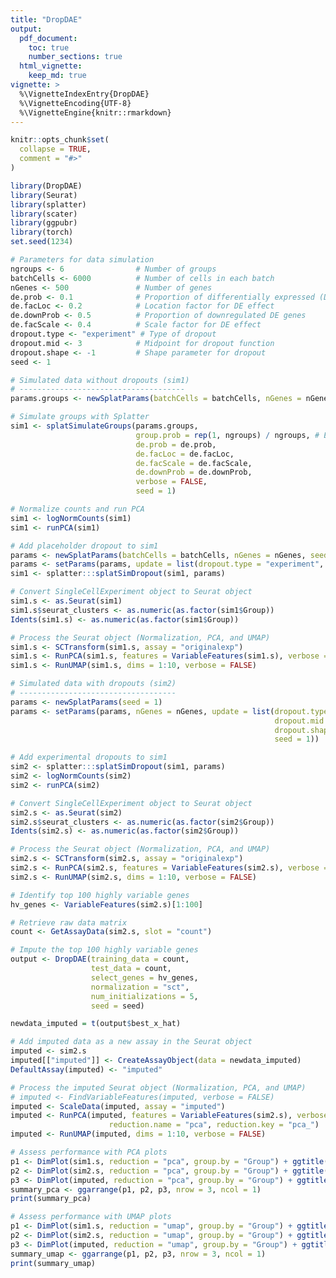 ```yaml
---
title: "DropDAE"
output: 
  pdf_document:
    toc: true
    number_sections: true
  html_vignette:
    keep_md: true
vignette: >
  %\VignetteIndexEntry{DropDAE}
  %\VignetteEncoding{UTF-8}
  %\VignetteEngine{knitr::rmarkdown}
---
```


```r
knitr::opts_chunk$set(
  collapse = TRUE,
  comment = "#>"
)
```

```r
library(DropDAE)
library(Seurat)
library(splatter)
library(scater)
library(ggpubr)
library(torch)
set.seed(1234)


```

```r
# Parameters for data simulation
ngroups <- 6                # Number of groups
batchCells <- 6000          # Number of cells in each batch
nGenes <- 500               # Number of genes
de.prob <- 0.1              # Proportion of differentially expressed (DE) genes
de.facLoc <- 0.2            # Location factor for DE effect
de.downProb <- 0.5          # Proportion of downregulated DE genes
de.facScale <- 0.4          # Scale factor for DE effect
dropout.type <- "experiment" # Type of dropout
dropout.mid <- 3            # Midpoint for dropout function
dropout.shape <- -1         # Shape parameter for dropout
seed <- 1


```

```r
# Simulated data without dropouts (sim1)
# -------------------------------------
params.groups <- newSplatParams(batchCells = batchCells, nGenes = nGenes, seed = 1)

# Simulate groups with Splatter
sim1 <- splatSimulateGroups(params.groups,
                            group.prob = rep(1, ngroups) / ngroups, # Equal group proportions
                            de.prob = de.prob,
                            de.facLoc = de.facLoc,
                            de.facScale = de.facScale,
                            de.downProb = de.downProb,
                            verbose = FALSE,
                            seed = 1)

# Normalize counts and run PCA
sim1 <- logNormCounts(sim1)
sim1 <- runPCA(sim1)

# Add placeholder dropout to sim1
params <- newSplatParams(batchCells = batchCells, nGenes = nGenes, seed = 1)
params <- setParams(params, update = list(dropout.type = "experiment", dropout.mid = -99999, seed = 1))
sim1 <- splatter:::splatSimDropout(sim1, params)

# Convert SingleCellExperiment object to Seurat object
sim1.s <- as.Seurat(sim1)
sim1.s$seurat_clusters <- as.numeric(as.factor(sim1$Group))
Idents(sim1.s) <- as.numeric(as.factor(sim1$Group))

# Process the Seurat object (Normalization, PCA, and UMAP)
sim1.s <- SCTransform(sim1.s, assay = "originalexp")
sim1.s <- RunPCA(sim1.s, features = VariableFeatures(sim1.s), verbose = FALSE)
sim1.s <- RunUMAP(sim1.s, dims = 1:10, verbose = FALSE)

# Simulated data with dropouts (sim2)
# -----------------------------------
params <- newSplatParams(seed = 1)
params <- setParams(params, nGenes = nGenes, update = list(dropout.type = "experiment",
                                                           dropout.mid = dropout.mid,
                                                           dropout.shape = dropout.shape,
                                                           seed = 1))

# Add experimental dropouts to sim1
sim2 <- splatter:::splatSimDropout(sim1, params)
sim2 <- logNormCounts(sim2)
sim2 <- runPCA(sim2)

# Convert SingleCellExperiment object to Seurat object
sim2.s <- as.Seurat(sim2)
sim2.s$seurat_clusters <- as.numeric(as.factor(sim2$Group))
Idents(sim2.s) <- as.numeric(as.factor(sim2$Group))

# Process the Seurat object (Normalization, PCA, and UMAP)
sim2.s <- SCTransform(sim2.s, assay = "originalexp")
sim2.s <- RunPCA(sim2.s, features = VariableFeatures(sim2.s), verbose = FALSE)
sim2.s <- RunUMAP(sim2.s, dims = 1:10, verbose = FALSE)

# Identify top 100 highly variable genes
hv_genes <- VariableFeatures(sim2.s)[1:100]

# Retrieve raw data matrix
count <- GetAssayData(sim2.s, slot = "count")
```

```r
# Impute the top 100 highly variable genes
output <- DropDAE(training_data = count,
                  test_data = count,
                  select_genes = hv_genes,
                  normalization = "sct",
                  num_initializations = 5,
                  seed = seed)

newdata_imputed = t(output$best_x_hat)

# Add imputed data as a new assay in the Seurat object
imputed <- sim2.s
imputed[["imputed"]] <- CreateAssayObject(data = newdata_imputed)
DefaultAssay(imputed) <- "imputed"

# Process the imputed Seurat object (Normalization, PCA, and UMAP)
# imputed <- FindVariableFeatures(imputed, verbose = FALSE)
imputed <- ScaleData(imputed, assay = "imputed")
imputed <- RunPCA(imputed, features = VariableFeatures(sim2.s), verbose = FALSE,
                      reduction.name = "pca", reduction.key = "pca_")
imputed <- RunUMAP(imputed, dims = 1:10, verbose = FALSE)
```


```r
# Assess performance with PCA plots
p1 <- DimPlot(sim1.s, reduction = "pca", group.by = "Group") + ggtitle("Without dropout")
p2 <- DimPlot(sim2.s, reduction = "pca", group.by = "Group") + ggtitle("With dropout")
p3 <- DimPlot(imputed, reduction = "pca", group.by = "Group") + ggtitle("Imputed by CCI")
summary_pca <- ggarrange(p1, p2, p3, nrow = 3, ncol = 1)
print(summary_pca)

# Assess performance with UMAP plots
p1 <- DimPlot(sim1.s, reduction = "umap", group.by = "Group") + ggtitle("Without dropout")
p2 <- DimPlot(sim2.s, reduction = "umap", group.by = "Group") + ggtitle("With dropout")
p3 <- DimPlot(imputed, reduction = "umap", group.by = "Group") + ggtitle("Imputed by CCI")
summary_umap <- ggarrange(p1, p2, p3, nrow = 3, ncol = 1)
print(summary_umap)
```

